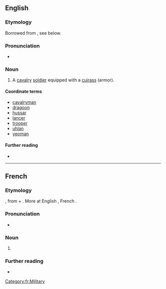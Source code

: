 ==English==

===Etymology===
Borrowed from {{bor|en|fr|cuirassier}}, see below.

===Pronunciation===
* {{rhymes|ɪə(ɹ)|lang=en}}

===Noun===
{{en-noun}}

# {{lb|en|historical|military}} A [[cavalry]] [[soldier]] equipped with a [[cuirass]] (armor).

====Coordinate terms====
{{top3}}
* [[cavalryman]]
* [[dragoon]]
* [[hussar]]
* [[lancer]]
* [[trooper]]
* [[uhlan]]
* [[yeoman]]
{{bottom}}

====Further reading====
* {{pedialite}}


----

==French==

===Etymology===
{{etyl|fro|fr}} {{m|fro|cuiracer}}, from {{m|fro|cuirace}} + {{m|fro|-er}}. More at English {{m|en|cuirass}}, French {{m|fr|cuirasse}}.

===Pronunciation===
* {{audio|LL-Q150 (fra)-Lepticed7-cuirassier.wav|Audio|lang=fr}}

===Noun===
{{fr-noun|m}}

# {{l|en|cuirassier}}

===Further reading===
* {{R:TLFi}}

[[Category:fr:Military]]